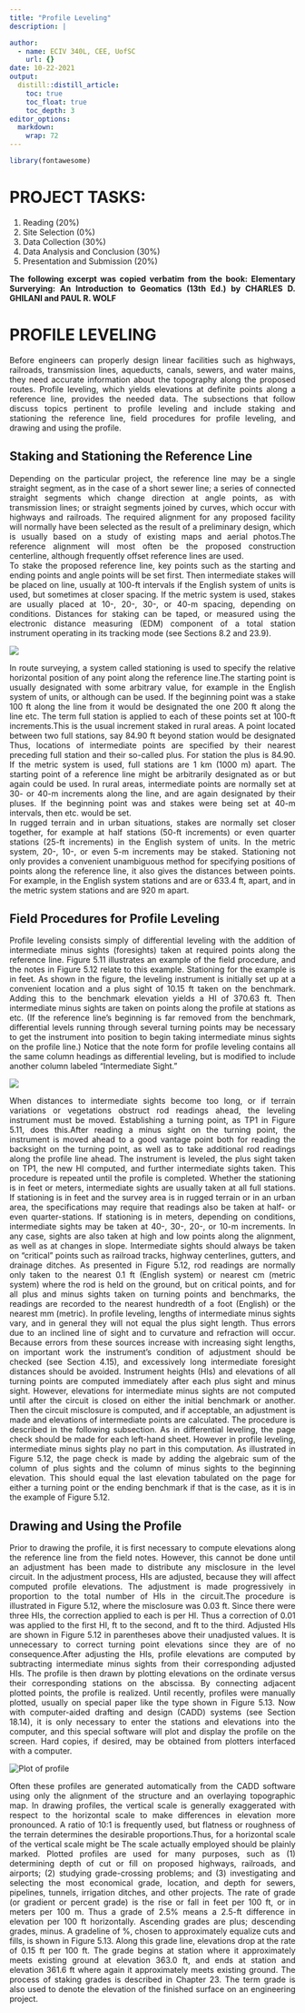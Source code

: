 ```yaml
---
title: "Profile Leveling"
description: |

author:
  - name: ECIV 340L, CEE, UofSC
    url: {}
date: 10-22-2021
output:
  distill::distill_article:
    toc: true
    toc_float: true
    toc_depth: 3
editor_options: 
  markdown: 
    wrap: 72
---
```


```{=html}
<style>
body {
text-align: justify}
</style>
```
```r
library(fontawesome)
```

# PROJECT TASKS:  

1. Reading (20%)
2. Site Selection (0%)
3. Data Collection (30%)
4. Data Analysis and Conclusion (30%)
5. Presentation and Submission (20%)


**The following excerpt was copied verbatim from the book: Elementary Surverying: An Introduction to Geomatics (13th Ed.) by CHARLES D. GHILANI and PAUL R. WOLF **

# PROFILE LEVELING

Before engineers can properly design linear facilities such as highways,
railroads, transmission lines, aqueducts, canals, sewers, and water
mains, they need accurate information about the topography along the
proposed routes. Profile leveling, which yields elevations at definite
points along a reference line, provides the needed data. The subsections
that follow discuss topics pertinent to profile leveling and include
staking and stationing the reference line, field procedures for profile
leveling, and drawing and using the profile.

## Staking and Stationing the Reference Line

Depending on the particular project, the reference line may be a single
straight segment, as in the case of a short sewer line; a series of
connected straight segments which change direction at angle points, as
with transmission lines; or straight segments joined by curves, which
occur with highways and railroads. The required alignment for any
proposed facility will normally have been selected as the result of a
preliminary design, which is usually based on a study of existing maps
and aerial photos.The reference alignment will most often be the
proposed construction centerline, although frequently offset reference
lines are used.\
To stake the proposed reference line, key points such as the starting
and ending points and angle points will be set first. Then intermediate
stakes will be placed on line, usually at 100-ft intervals if the
English system of units is used, but sometimes at closer spacing. If the
metric system is used, stakes are usually placed at 10-, 20-, 30-, or
40-m spacing, depending on conditions. Distances for staking can be
taped, or measured using the electronic distance measuring (EDM)
component of a total station instrument operating in its tracking mode
(see Sections 8.2 and 23.9).

![](fig1_project.PNG)

In route surveying, a system called stationing is used to specify the
relative horizontal position of any point along the reference line.The
starting point is usually designated with some arbitrary value, for
example in the English system of units, or although can be used. If the
beginning point was a stake 100 ft along the line from it would be
designated the one 200 ft along the line etc. The term full station is
applied to each of these points set at 100-ft increments.This is the
usual increment staked in rural areas. A point located between two full
stations, say 84.90 ft beyond station would be designated Thus,
locations of intermediate points are specified by their nearest
preceding full station and their so-called plus. For station the plus is
84.90. If the metric system is used, full stations are 1 km (1000 m)
apart. The starting point of a reference line might be arbitrarily
designated as or but again could be used. In rural areas, intermediate
points are normally set at 30- or 40-m increments along the line, and
are again designated by their pluses. If the beginning point was and
stakes were being set at 40-m intervals, then etc. would be set.\
In rugged terrain and in urban situations, stakes are normally set
closer together, for example at half stations (50-ft increments) or even
quarter stations (25-ft increments) in the English system of units. In
the metric system, 20-, 10-, or even 5-m increments may be staked.
Stationing not only provides a convenient unambiguous method for
specifying positions of points along the reference line, it also gives
the distances between points. For example, in the English system
stations and are or 633.4 ft, apart, and in the metric system stations
and are 920 m apart.

## Field Procedures for Profile Leveling

Profile leveling consists simply of differential leveling with the
addition of intermediate minus sights (foresights) taken at required
points along the reference line. Figure 5.11 illustrates an example of
the field procedure, and the notes in Figure 5.12 relate to this
example. Stationing for the example is in feet. As shown in the figure,
the leveling instrument is initially set up at a convenient location and
a plus sight of 10.15 ft taken on the benchmark. Adding this to the
benchmark elevation yields a HI of 370.63 ft. Then intermediate minus
sights are taken on points along the profile at stations as etc. (If the
reference line's beginning is far removed from the benchmark,
differential levels running through several turning points may be
necessary to get the instrument into position to begin taking
intermediate minus sights on the profile line.) Notice that the note
form for profile leveling contains all the same column headings as
differential leveling, but is modified to include another column labeled
"Intermediate Sight."

![](fig2_project.PNG)

When distances to intermediate sights become too long, or if terrain
variations or vegetations obstruct rod readings ahead, the leveling
instrument must be moved. Establishing a turning point, as TP1 in Figure
5.11, does this.After reading a minus sight on the turning point, the
instrument is moved ahead to a good vantage point both for reading the
backsight on the turning point, as well as to take additional rod
readings along the profile line ahead. The instrument is leveled, the
plus sight taken on TP1, the new HI computed, and further intermediate
sights taken. This procedure is repeated until the profile is completed.
Whether the stationing is in feet or meters, intermediate sights are
usually taken at all full stations. If stationing is in feet and the
survey area is in rugged terrain or in an urban area, the specifications
may require that readings also be taken at half- or even
quarter-stations. If stationing is in meters, depending on conditions,
intermediate sights may be taken at 40-, 30-, 20-, or 10-m increments.
In any case, sights are also taken at high and low points along the
alignment, as well as at changes in slope. Intermediate sights should
always be taken on "critical" points such as railroad tracks, highway
centerlines, gutters, and drainage ditches. As presented in Figure 5.12,
rod readings are normally only taken to the nearest 0.1 ft (English
system) or nearest cm (metric system) where the rod is held on the
ground, but on critical points, and for all plus and minus sights taken
on turning points and benchmarks, the readings are recorded to the
nearest hundredth of a foot (English) or the nearest mm (metric). In
profile leveling, lengths of intermediate minus sights vary, and in
general they will not equal the plus sight length. Thus errors due to an
inclined line of sight and to curvature and refraction will occur.
Because errors from these sources increase with increasing sight
lengths, on important work the instrument's condition of adjustment
should be checked (see Section 4.15), and excessively long intermediate
foresight distances should be avoided. Instrument heights (HIs) and
elevations of all turning points are computed immediately after each
plus sight and minus sight. However, elevations for intermediate minus
sights are not computed until after the circuit is closed on either the
initial benchmark or another. Then the circuit misclosure is computed,
and if acceptable, an adjustment is made and elevations of intermediate
points are calculated. The procedure is described in the following
subsection. As in differential leveling, the page check should be made
for each left-hand sheet. However in profile leveling, intermediate
minus sights play no part in this computation. As illustrated in Figure
5.12, the page check is made by adding the algebraic sum of the column
of plus sights and the column of minus sights to the beginning
elevation. This should equal the last elevation tabulated on the page
for either a turning point or the ending benchmark if that is the case,
as it is in the example of Figure 5.12.

## Drawing and Using the Profile

Prior to drawing the profile, it is first necessary to compute
elevations along the reference line from the field notes. However, this
cannot be done until an adjustment has been made to distribute any
misclosure in the level circuit. In the adjustment process, HIs are
adjusted, because they will affect computed profile elevations. The
adjustment is made progressively in proportion to the total number of
HIs in the circuit.The procedure is illustrated in Figure 5.12, where
the misclosure was 0.03 ft. Since there were three HIs, the correction
applied to each is per HI. Thus a correction of 0.01 was applied to the
first HI, ft to the second, and ft to the third. Adjusted HIs are shown
in Figure 5.12 in parentheses above their unadjusted values. It is
unnecessary to correct turning point elevations since they are of no
consequence.After adjusting the HIs, profile elevations are computed by
subtracting intermediate minus sights from their corresponding adjusted
HIs. The profile is then drawn by plotting elevations on the ordinate
versus their corresponding stations on the abscissa. By connecting
adjacent plotted points, the profile is realized. Until recently,
profiles were manually plotted, usually on special paper like the type
shown in Figure 5.13. Now with computer-aided drafting and design (CADD)
systems (see Section 18.14), it is only necessary to enter the stations
and elevations into the computer, and this special software will plot
and display the profile on the screen. Hard copies, if desired, may be
obtained from plotters interfaced with a computer.

![](fig3_project.PNG "Plot of profile")

Often these profiles are generated automatically from the CADD software
using only the alignment of the structure and an overlaying topographic
map. In drawing profiles, the vertical scale is generally exaggerated
with respect to the horizontal scale to make differences in elevation
more pronounced. A ratio of 10:1 is frequently used, but flatness or
roughness of the terrain determines the desirable proportions.Thus, for
a horizontal scale of the vertical scale might be The scale actually
employed should be plainly marked. Plotted profiles are used for many
purposes, such as (1) determining depth of cut or fill on proposed
highways, railroads, and airports; (2) studying grade-crossing problems;
and (3) investigating and selecting the most economical grade, location,
and depth for sewers, pipelines, tunnels, irrigation ditches, and other
projects. The rate of grade (or gradient or percent grade) is the rise
or fall in feet per 100 ft, or in meters per 100 m. Thus a grade of 2.5%
means a 2.5-ft difference in elevation per 100 ft horizontally.
Ascending grades are plus; descending grades, minus. A gradeline of %,
chosen to approximately equalize cuts and fills, is shown in Figure
5.13. Along this grade line, elevations drop at the rate of 0.15 ft per
100 ft. The grade begins at station where it approximately meets
existing ground at elevation 363.0 ft, and ends at station and elevation
361.6 ft where again it approximately meets existing ground. The process
of staking grades is described in Chapter 23. The term grade is also
used to denote the elevation of the finished surface on an engineering
project.
